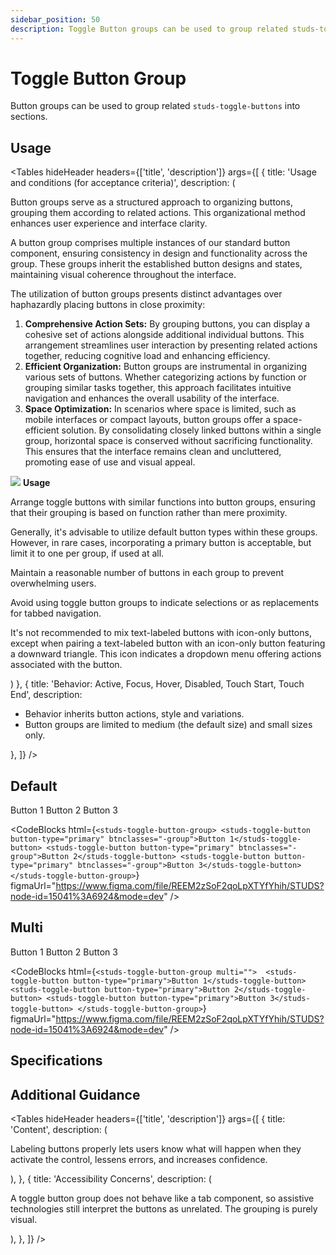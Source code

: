 ```yaml
---
sidebar_position: 50
description: Toggle Button groups can be used to group related studs-toggle-buttons into sections.
---
```


# Toggle Button Group

<HeaderComponent
  htmlTag="studs-toggle-button-group"
  jsxTag="StudsToggleButtonGroup"
  version="Since 1.0"
  status="Draft"
  urlGithub="display/toggle-button-group.ts"
  urlStrbook="studs-display-toggle-button-group--docs"
  folder="display"
/>

Button groups can be used to group related `studs-toggle-buttons` into sections. 

## Usage

<Tables
  hideHeader
  headers={['title', 'description']}
  args={[
    {
      title: 'Usage and conditions (for acceptance criteria)',
      description: (
<div>
  <p>Button groups serve as a structured approach to organizing buttons, grouping them according to related actions. This organizational method enhances user experience and interface clarity.</p>
  <p>A button group comprises multiple instances of our standard button component, ensuring consistency in design and functionality across the group. These groups inherit the established button designs and states, maintaining visual coherence throughout the interface.</p>
  <p>The utilization of button groups presents distinct advantages over haphazardly placing buttons in close proximity:</p>
  <ol>
  <li><b>Comprehensive Action Sets:</b> By grouping buttons, you can display a cohesive set of actions alongside additional individual buttons. This arrangement streamlines user interaction by presenting related actions together, reducing cognitive load and enhancing efficiency.</li>
  <li><b>Efficient Organization:</b> Button groups are instrumental in organizing various sets of buttons. Whether categorizing actions by function or grouping similar tasks together, this approach facilitates intuitive navigation and enhances the overall usability of the interface.</li>
  <li><b>Space Optimization:</b> In scenarios where space is limited, such as mobile interfaces or compact layouts, button groups offer a space-efficient solution. By consolidating closely linked buttons within a single group, horizontal space is conserved without sacrificing functionality. This ensures that the interface remains clean and uncluttered, promoting ease of use and visual appeal.</li>
  </ol>
  <img src="/img/toggle_button_group.png" />
  <strong>Usage</strong>
  <p>Arrange toggle buttons with similar functions into button groups, ensuring that their grouping is based on function rather than mere proximity.</p>
  <p>Generally, it's advisable to utilize default button types within these groups. However, in rare cases, incorporating a primary button is acceptable, but limit it to one per group, if used at all.</p>
  <p>Maintain a reasonable number of buttons in each group to prevent overwhelming users.</p>
  <p>Avoid using toggle button groups to indicate selections or as replacements for tabbed navigation.</p>
  <p>It's not recommended to mix text-labeled buttons with icon-only buttons, except when pairing a text-labeled button with an icon-only button featuring a downward triangle. This icon indicates a dropdown menu offering actions associated with the button.</p>
</div>)
    },
    {
      title: 'Behavior: Active, Focus, Hover, Disabled, Touch Start, Touch End',
      description: <div>
      <ul>
      <li>Behavior inherits button actions, style and variations.</li>
      <li>Button groups are limited to medium (the default size) and small sizes only.</li>
      </ul>
      </div>
    },
]}
/>

## Default

<ResizerFeatures>
  <studs-toggle-button-group>
    <studs-toggle-button button-type="primary">Button 1</studs-toggle-button>
    <studs-toggle-button button-type="primary">Button 2</studs-toggle-button>
    <studs-toggle-button button-type="primary">Button 3</studs-toggle-button>
  </studs-toggle-button-group>
</ResizerFeatures>

<CodeBlocks
  html={`
  <studs-toggle-button-group>
      <studs-toggle-button button-type="primary" btnclasses="-group">Button 1</studs-toggle-button>
      <studs-toggle-button button-type="primary" btnclasses="-group">Button 2</studs-toggle-button>
      <studs-toggle-button button-type="primary" btnclasses="-group">Button 3</studs-toggle-button>
  </studs-toggle-button-group>
  `}
  figmaUrl="https://www.figma.com/file/REEM2zSoF2qoLpXTYfYhih/STUDS?node-id=15041%3A6924&mode=dev"
/>

## Multi

<ResizerFeatures>
  <studs-toggle-button-group multi=""> 
      <studs-toggle-button button-type="primary">Button 1</studs-toggle-button>
      <studs-toggle-button button-type="primary">Button 2</studs-toggle-button>
      <studs-toggle-button button-type="primary">Button 3</studs-toggle-button>
  </studs-toggle-button-group>
</ResizerFeatures>

<CodeBlocks
  html={`
  <studs-toggle-button-group multi=""> 
      <studs-toggle-button button-type="primary">Button 1</studs-toggle-button>
      <studs-toggle-button button-type="primary">Button 2</studs-toggle-button>
      <studs-toggle-button button-type="primary">Button 3</studs-toggle-button>
  </studs-toggle-button-group>
  `}
  figmaUrl="https://www.figma.com/file/REEM2zSoF2qoLpXTYfYhih/STUDS?node-id=15041%3A6924&mode=dev"
/>

## Specifications


<PropertyTabs componentKey="toggle-button-group" />

## Additional Guidance

<Tables
  hideHeader
  headers={['title', 'description']}
  args={[
    {
      title: 'Content',
      description: (
        <div>
          <p>Labeling buttons properly lets users know what will happen when they activate the control, lessens errors, and increases confidence.</p>
        </div>
      ),
    },
    {
      title: 'Accessibility Concerns',
      description: (
        <div>
          <p>A toggle button group does not behave like a tab component, so assistive technologies still interpret the buttons as unrelated. The grouping is purely visual.</p>
        </div>
      ),
    },
  ]}
/>